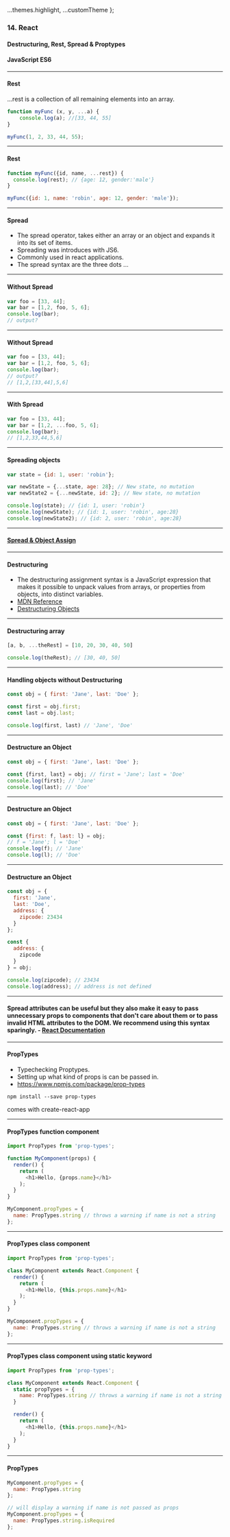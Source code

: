 
  ...themes.highlight,
  ...customTheme
};



### 14. React
#### Destructuring, Rest, Spread & Proptypes
#### JavaScript ES6


---

####  Rest
...rest is a collection of all remaining elements into an array.

```JavaScript
function myFunc (x, y, ...a) {
    console.log(a); //[33, 44, 55]
}

myFunc(1, 2, 33, 44, 55);
```


---

####  Rest
```JavaScript
function myFunc({id, name, ...rest}) {
  console.log(rest); // {age: 12, gender:'male'}
}

myFunc({id: 1, name: 'robin', age: 12, gender: 'male'});
```


---


#### Spread

* The spread operator, takes either an array or an object and expands it into its set of items.
* Spreading was introduces with JS6.
* Commonly used in react applications.
* The spread syntax are the three dots ...

---

####  Without Spread
```JavaScript
var foo = [33, 44];
var bar = [1,2, foo, 5, 6];
console.log(bar);
// output?
```


---

####  Without Spread
```JavaScript
var foo = [33, 44];
var bar = [1,2, foo, 5, 6];
console.log(bar);
// output?
// [1,2,[33,44],5,6]
```


---

####  With Spread
```JavaScript
var foo = [33, 44];
var bar = [1,2, ...foo, 5, 6];
console.log(bar);
// [1,2,33,44,5,6]
```


---

####  Spreading objects
```JavaScript
var state = {id: 1, user: 'robin'};

var newState = {...state, age: 28}; // New state, no mutation
var newState2 = {...newState, id: 2}; // New state, no mutation

console.log(state); // {id: 1, user: 'robin'}
console.log(newState); // {id: 1, user: 'robin', age:28}
console.log(newState2); // {id: 2, user: 'robin', age:28}
```


---

#### <a href="https://thecodebarbarian.com/object-assign-vs-object-spread.html" target="_blank">Spread & Object Assign</a>


---

#### Destructuring

* The destructuring assignment syntax is a JavaScript expression that makes it possible to unpack values from arrays, or properties from objects, into distinct variables.
* <a href="https://developer.mozilla.org/en-US/docs/Web/JavaScript/Reference/Operators/Destructuring_assignment">MDN Reference</a>
* <a href="http://exploringjs.com/es6/ch_destructuring.html#sec_overview-destructuring">Destructuring Objects</a>


---

####  Destructuring array

```JavaScript
[a, b, ...theRest] = [10, 20, 30, 40, 50]

console.log(theRest); // [30, 40, 50]
```


---

####  Handling objects without Destructuring
```JavaScript
const obj = { first: 'Jane', last: 'Doe' };

const first = obj.first;
const last = obj.last;

console.log(first, last) // 'Jane', 'Doe'
```


---

####  Destructure an Object

```JavaScript
const obj = { first: 'Jane', last: 'Doe' };

const {first, last} = obj; // first = 'Jane'; last = 'Doe'
console.log(first); // 'Jane'
console.log(last); // 'Doe'
```


---

####  Destructure an Object

```JavaScript
const obj = { first: 'Jane', last: 'Doe' };

const {first: f, last: l} = obj;
// f = 'Jane'; l = 'Doe'
console.log(f); // 'Jane'
console.log(l); // 'Doe'
```


---

####  Destructure an Object

```JavaScript
const obj = {
  first: 'Jane',
  last: 'Doe',
  address: {
    zipcode: 23434
  }
};

const {
  address: {
    zipcode
  }
} = obj;

console.log(zipcode); // 23434
console.log(address); // address is not defined
```


---

#### Spread attributes can be useful but they also make it easy to pass unnecessary props to components that don't care about them or to pass invalid HTML attributes to the DOM. We recommend using this syntax sparingly. - <a href="https://reactjs.org/docs/jsx-in-depth.html#spread-attributes">React Documentation</a>

---

#### PropTypes
* Typechecking Proptypes.
* Setting up what kind of props is can be passed in.
* https://www.npmjs.com/package/prop-types

```
npm install --save prop-types
```

comes with create-react-app

---

####  PropTypes function component
```JavaScript
import PropTypes from 'prop-types';

function MyComponent(props) {
  render() {
    return (
      <h1>Hello, {props.name}</h1>
    );
  }
}

MyComponent.propTypes = {
  name: PropTypes.string // throws a warning if name is not a string
};
```

---

####  PropTypes class component
```JavaScript
import PropTypes from 'prop-types';

class MyComponent extends React.Component {
  render() {
    return (
      <h1>Hello, {this.props.name}</h1>
    );
  }
}

MyComponent.propTypes = {
  name: PropTypes.string // throws a warning if name is not a string
};
```



---

####  PropTypes class component using static keyword

```JavaScript
import PropTypes from 'prop-types';

class MyComponent extends React.Component {
  static propTypes = {
    name: PropTypes.string // throws a warning if name is not a string
  }

  render() {
    return (
      <h1>Hello, {this.props.name}</h1>
    );
  }
}
```


---

####  PropTypes

```JavaScript
MyComponent.propTypes = {
  name: PropTypes.string
};

// will display a warning if name is not passed as props
MyComponent.propTypes = {
  name: PropTypes.string.isRequired
};
```
